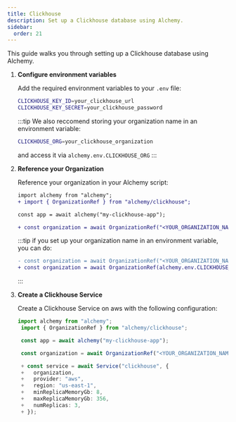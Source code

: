 ```yaml
---
title: Clickhouse
description: Set up a Clickhouse database using Alchemy.
sidebar:
  order: 21
---
```



This guide walks you through setting up a Clickhouse database using Alchemy.

<Steps>

1. **Configure environment variables**

   Add the required environment variables to your `.env` file:

   ```bash
   CLICKHOUSE_KEY_ID=your_clickhouse_url
   CLICKHOUSE_KEY_SECRET=your_clickhouse_password
   ```

	 :::tip
	 We also reccomend storing your organization name in an environment variable:

	 ```bash
	 CLICKHOUSE_ORG=your_clickhouse_organization
	 ```

	 and access it via `alchemy.env.CLICKHOUSE_ORG`
	 :::

2. **Reference your Organization**

	Reference your organization in your Alchemy script:

	 ```diff lang='ts'
   import alchemy from "alchemy";
	 + import { OrganizationRef } from "alchemy/clickhouse";

	 const app = await alchemy("my-clickhouse-app");

	 + const organization = await OrganizationRef("<YOUR_ORGANIZATION_NAME>");
	 ```

	 :::tip
	 if you set up your organization name in an environment variable, you can do:

	 ```diff lang='ts'
	 - const organization = await OrganizationRef("<YOUR_ORGANIZATION_NAME>");
	 + const organization = await OrganizationRef(alchemy.env.CLICKHOUSE_ORG);
	 ```
	 :::

3. **Create a Clickhouse Service**

	Create a Clickhouse Service on aws with the following configuration:

	```ts
   import alchemy from "alchemy";
	 import { OrganizationRef } from "alchemy/clickhouse";

	 const app = await alchemy("my-clickhouse-app");

	 const organization = await OrganizationRef("<YOUR_ORGANIZATION_NAME>");

	 + const service = await Service("clickhouse", {
	 + 	 organization,
	 + 	 provider: "aws",
	 + 	 region: "us-east-1",
	 + 	 minReplicaMemoryGb: 8,
	 + 	 maxReplicaMemoryGb: 356,
	 + 	 numReplicas: 3,
	 + });
	```